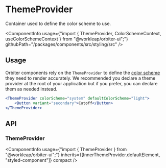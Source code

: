 
<Meta
    title="Components/ThemeProvider"
    id="theme-provider"
/>

# ThemeProvider

<Tagline>Container used to define the color scheme to use.</Tagline>

<ComponentInfo
    usage={"import { ThemeProvider, ColorSchemeContext, useColorSchemeContext } from \"@workleap/orbiter-ui\";"}
    githubPath="/packages/components/src/styling/src"
/>

## Usage

Orbiter components rely on the `ThemeProvider` to define the [color scheme](?path=/docs/color-schemes--page) they need to render accurately. We recommended you declare a theme provider at the root of your application but if you prefer, you can declare them as needed instead.

```jsx
<ThemeProvider colorScheme="system" defaultColorScheme="light">
    <Button variant="secondary">Cutoff</Button>
</ThemeProvider>
```

## API

### ThemeProvider

<ComponentInfo
    usage={"import { ThemeProvider } from \"@workleap/orbiter-ui\";"}
    inherits={[InnerThemeProvider.defaultElement, "styled-component"]}
    compact
/>

<ArgsTable of={InnerThemeProvider} sort="alpha" />
